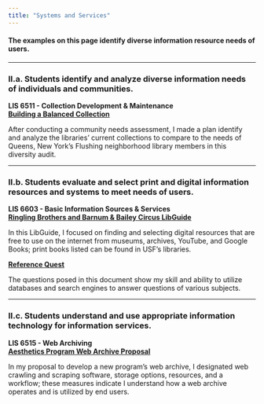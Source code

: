 ```yaml
---
title: "Systems and Services"
---
```


#### **The examples on this page identify diverse information resource needs of users.**

------------------------------------------------------------------------

### **II.a. Students identify and analyze diverse information needs of individuals and communities.**

**LIS 6511 - Collection Development & Maintenance\
[Building a Balanced Collection](img/building_a_balanced_collection.pdf){target="_blank"}**

After conducting a community needs assessment, I made a plan identify and analyze the libraries' current collections to compare to the needs of Queens, New York's Flushing neighborhood library members in this diversity audit.

------------------------------------------------------------------------

### **II.b. Students evaluate and select print and digital information resources and systems to meet needs of users.**

**LIS 6603 - Basic Information Sources & Services\
[Ringling Brothers and Barnum & Bailey Circus LibGuide](https://usflis.libguides.com/ringling-bros-and-barnum-and-bailey-circus){target="_blank"}**

In this LibGuide, I focused on finding and selecting digital resources that are free to use on the internet from museums, archives, YouTube, and Google Books; print books listed can be found in USF's libraries.

[**Reference Quest**](img/reference_quest.pdf){target="_blank"}

The questions posed in this document show my skill and ability to utilize databases and search engines to answer questions of various subjects.

------------------------------------------------------------------------

### **II.c. Students understand and use appropriate information technology for information services.**

**LIS 6515 - Web Archiving\
[Aesthetics Program Web Archive Proposal](img/Planning_a_web_archive_collection.pdf){target="_blank"}**

In my proposal to develop a new program's web archive, I designated web crawling and scraping software, storage options, resources, and a workflow; these measures indicate I understand how a web archive operates and is utilized by end users.

